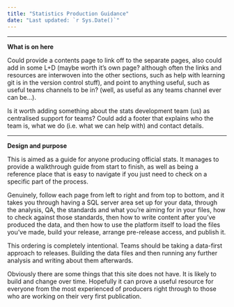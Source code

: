 ```yaml
---
title: "Statistics Production Guidance"
date: "Last updated: `r Sys.Date()`"
---
```


---

**What is on here**


Could provide a contents page to link off to the separate pages, also could add in some L+D (maybe worth it's own page? although often the links and resources are interwoven into the other sections, such as help with learning git is in the version control stuff), and point to anything useful, such as useful teams channels to be in? (well, as useful as any teams channel ever can be...).


Is it worth adding something about the stats development team (us) as centralised support for teams? Could add a footer that explains who the team is, what we do (i.e. what we can help with) and contact details.


---

**Design and purpose**


This is aimed as a guide for anyone producing official stats. It manages to provide a walkthrough guide from start to finish, as well as being a reference place that is easy to navigate if you just need to check on a specific part of the process.


Genuinely, follow each page from left to right and from top to bottom, and it takes you through having a SQL server area set up for your data, through the analysis, QA, the standards and what you're aiming for in your files, how to check against those standards, then how to write content after you've produced the data, and then how to use the platform itself to load the files you've made, build your release, arrange pre-release access, and publish it.


This ordering is completely intentional. Teams should be taking a data-first approach to releases. Building the data files and then running any further analysis and writing about them afterwards.


Obviously there are some things that this site does not have. It is likely to build and change over time. Hopefully it can prove a useful resource for everyone from the most experienced of producers right through to those who are working on their very first publication.

